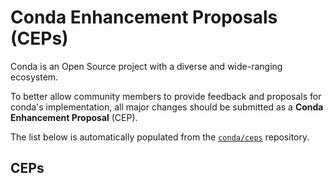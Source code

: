 # Conda Enhancement Proposals (CEPs)

Conda is an Open Source project with a diverse and wide-ranging ecosystem.

To better allow community members to provide feedback and proposals for conda's implementation,
all major changes should be submitted as a **Conda Enhancement Proposal** (CEP).

The list below is automatically populated from the [`conda/ceps`](https://github.com/conda/ceps) repository.

## CEPs


<DocCardList />
